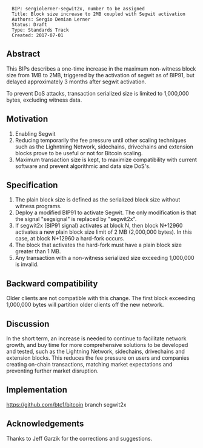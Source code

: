 <pre>
  BIP: sergiolerner-segwit2x, number to be assigned 
  Title: Block size increase to 2MB coupled with Segwit activation
  Authors: Sergio Demian Lerner
  Status: Draft
  Type: Standards Track
  Created: 2017-07-01
</pre>

==Abstract==

This BIPs describes a one-time increase in the maximum non-witness block size from 1MB to 2MB, triggered by the activation of segwit as of BIP91, but delayed approximately 3 months after segwit activation.

To prevent DoS attacks, transaction serialized size is limited to 1,000,000 bytes, excluding witness data.

==Motivation==

# Enabling Segwit
# Reducing temporarily the fee pressure until other scaling techniques such as the Lighntning Network, sidechains, drivechains and extension blocks prove to be useful or not for Bitcoin scaling.
# Maximum transaction size is kept, to maximize compatibility with current software and prevent algorithmic and data size DoS's.

==Specification==

# The plain block size is defined as the serialized block size without witness programs.
# Deploy a modified BIP91 to activate Segwit. The only modification is that the signal "segsignal" is replaced by "segwit2x".
# If segwit2x (BIP91 signal) activates at block N, then block N+12960 activates a new plain block size limit of 2 MB (2,000,000 bytes). In this case, at block N+12960 a hard-fork occurs.
# The block that activates the hard-fork must have a plain block size greater than 1 MB.
# Any transaction with a non-witness serialized size exceeding 1,000,000 is invalid.


==Backward compatibility==

Older clients are not compatible with this change.  The first block exceeding 1,000,000 bytes will partition older clients off the new network.

==Discussion==

In the short term, an increase is needed to continue to facilitate
network growth, and buy time for more comprehensive solutions to be
developed and tested, such as the Lightning Network, sidechains, drivechains and extension blocks.
This reduces the fee pressure on users and companies creating on-chain transactions, matching market expectations and preventing further market disruption.

==Implementation==

https://github.com/btc1/bitcoin branch segwit2x

==Acknowledgements==

Thanks to Jeff Garzik for the corrections and suggestions.
